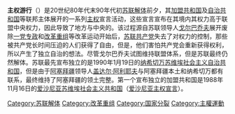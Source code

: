 {{Unreferenced|time=2020-10-28T09:11:49+00:00}}
'''主权游行'''（{{lang-ru|Парад суверенитетов}}）是20世纪80年代末90年代初[[苏联解体|苏联解体]]前夕，其[[苏联加盟共和国|加盟共和国]]及[[苏维埃社会主义自治共和国|自治共和国]]等联邦主体展开的一系列[[主权|主权]]宣言活动，这些宣言宣布在其境内其权力高于联盟中央权力，因此导致了地方与中央的{{le|法律战|War of Laws}}。该过程源自苏联领导人[[米哈伊尔·戈尔巴乔夫|戈尔巴乔夫]]展开废除[[一党专政|一党专政]]和[[经济改革|改革重组]]等改革运动开始后，[[苏联共产党|苏联共产党]]失去了对权力的控制，那些被共产党长时间压迫的人们获得了自由，但是，他们害怕共产党会重新获得权利，所以产生了独立自治的想法。尽管戈尔巴乔夫试图维持联盟体系，但是苏联最终仍然解体。苏联最先宣布独立的是1990年1月19日的[[纳希切万苏维埃社会主义自治共和国|纳希切万苏维埃社会主义自治共和国]]，但是由于[[阿塞拜疆苏维埃社会主义共和国|阿塞拜疆]]领导人[[盖达尔·阿利耶夫|盖达尔·阿利耶夫]]与阿塞拜疆本土和纳希切万都有联系，最终维持了阿塞拜疆的领土完整。第一个宣布独立的加盟共和国是1988年11月16日的[[爱沙尼亚苏维埃社会主义共和国|爱沙尼亚苏维埃社会主义共和国]]（[[爱沙尼亚主权宣言|爱沙尼亚主权宣言]]）。

{{苏联解体}}
[[Category:苏联解体|Category:苏联解体]]
[[Category:改革重组|Category:改革重组]]
[[Category:国家分裂|Category:国家分裂]]
[[Category:主權運動|Category:主權運動]]
